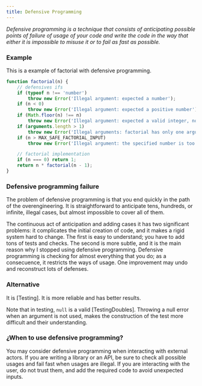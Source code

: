 ```yaml
---
title: Defensive Programming
---
```


_Defensive programming is a technique that consists of anticipating possible 
points of failure of usage of your code and write the code in the way that 
either it is impossible to misuse it or to fail as fast as possible._

### Example

This is a example of factorial with defensive programming.

```javascript
function factorial(n) {
    // defensives ifs
    if (typeof n !== 'number')
        throw new Error('Illegal argument: expected a number');
    if (n < 0) 
        throw new Error('Illegal argument: expected a positive number');
    if (Math.floor(n) !== n)
        throw new Error('Illegal argument: expected a valid integer, no decimal');
    if (arguments.length > 1)
        throw new Error('Illegal arguments: factorial has only one argument');
    if (n > MAX_SAFE_FACTORIAL_INPUT)
        throw new Error('Illegal argument: the specified number is too big and the result overflows');

    // factorial implementation
    if (n === 0) return 1;
    return n * factorial(n - 1);
}
```

### Defensive programming failure

The problem of defensive programming is that you end quickly in the path 
of the overengineering. It is straightforward to anticipate tens, hundreds, 
or infinite, illegal cases, but almost impossible to cover all of them.

The continuous act of anticipation and adding cases it has two significant 
problems: it complicates the initial creation of code, 
and it makes a rigid system hard to change. 
The first is easy to understand; you have to add tons of tests and checks. 
The second is more subtle, and it is the main reason 
why I stopped using defensive programming. 
Defensive programming is checking for almost everything that you do; 
as a consecuence, it restricts the ways of usage. 
One improvement may undo and reconstruct lots of defenses.

### Alternative

It is [Testing]. It is more reliable and has better results.

Note that in testing, `null` is a valid [TestingDoubles]. 
Throwing a null error when an argument is not used, 
makes the construction of the test more difficult and their understanding.

### ¿When to use defensive programming?

You may consider defensive programming when interacting with external actors. 
If you are writing a library or an API, be sure to check all possible usages 
and fail fast when usages are illegal. If you are interacting with the user, 
do not trust them, and add the required code to avoid unexpected inputs.